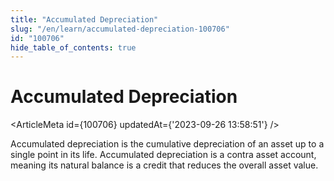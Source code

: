 ```yaml
---
title: "Accumulated Depreciation"
slug: "/en/learn/accumulated-depreciation-100706"
id: "100706"
hide_table_of_contents: true
---
```



# Accumulated Depreciation

<ArticleMeta id={100706} updatedAt={'2023-09-26 13:58:51'} />
<div className='border-solid border-b border-t-0 my-4 border-[var(--ifm-color-gray-300)]' />

Accumulated depreciation is the cumulative depreciation of an asset up to a single point in its life. Accumulated depreciation is a contra asset account, meaning its natural balance is a credit that reduces the overall asset value.
